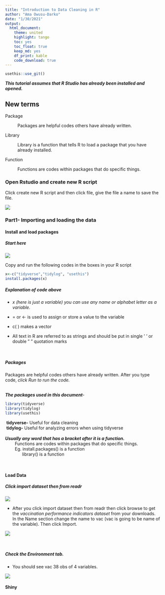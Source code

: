 ```yaml
---
title: "Introduction to Data Cleaning in R" 
author: "Ama Owusu-Darko"
date: "1/30/2021"
output: 
  html_document: 
    theme: united
    highlight: tango
    toc: yes
    toc_float: true
    keep_md: yes
    df_print: kable
    code_download: true
---
```


```r
usethis::use_git()
```

***This tutorial assumes that R Studio has already been installed and opened.***

## New terms

Package

:   Packages are helpful codes others have already written.

Library

:   Library is a function that tells R to load a package that you have already installed.

Function

:   Functions are codes within packages that do specific things.

### Open Rstudio and create new R script

Click create new R script and then click file, give the file a name to save the file.

![](C:/Users/hp/AppData/Local/RStudio/tmp/paste-EEC0923C.png)

### Part1- Importing and loading the data {.tabset}

#### Install and load packages

##### **Start here**

![](C:/Users/hp/AppData/Local/RStudio/tmp/paste-EDFDBD4C.png)

Copy and run the following codes in the boxes in your R script

```r
x<-c("tidyverse","tidylog", "usethis")
install.packages(x)

```

##### **Explanation of code above**

-   *x (here is just a variable) you can use any name or alphabet letter as a variable.*

-   = or \<- is used to assign or store a value to the variable

-   c( ) makes a vector

-   All text in R are referred to as strings and should be put in single ' ' or double " " quotation marks

<br>

##### **Packages**

Packages are helpful codes others have already written. After you type code, *click Run to run the code.*

<br> ***The packages used in this document**-*

```r
library(tidyverse)
library(tidylog)
library(usethis)
```

|  **tidyverse-** Useful for data cleaning
|  **tidylog-** Useful for analyzing errors when using tidyverse
| 
| ***Usually any word that has a bracket after it is a function.***
|         Functions are codes within packages that do specific things.
|         Eg. install.packages() is a function
|               library() is a function

<br>

#### Load Data

##### **Click import dataset then from readr**

![](C:/Users/hp/AppData/Local/RStudio/tmp/paste-B527F669.png)

-   After you click import dataset then from readr then click browse to get the *vaccination performance indicators dataset* from your downloads. In the Name section change the name to vac (vac is going to be name of the variable). Then click Import.

![](C:/Users/hp/AppData/Local/RStudio/tmp/paste-D26D5709.png)

<br>

##### **Check the Environment tab.**

-   You should see vac 38 obs of 4 variables.

![](C:/Users/hp/AppData/Local/RStudio/tmp/paste-F898095E.png)

#### Shiny
